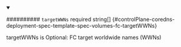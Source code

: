 
<details className="config-field" data-expandable="false" open>
<summary>

########## `targetWWNs` <span className="config-field-required" data-required="false">required</span> <span className="config-field-type">string[]</span> <span className="config-field-default"></span> <span className="config-field-enum"></span> {#controlPlane-coredns-deployment-spec-template-spec-volumes-fc-targetWWNs}

targetWWNs is Optional: FC target worldwide names (WWNs)

</summary>



</details>
